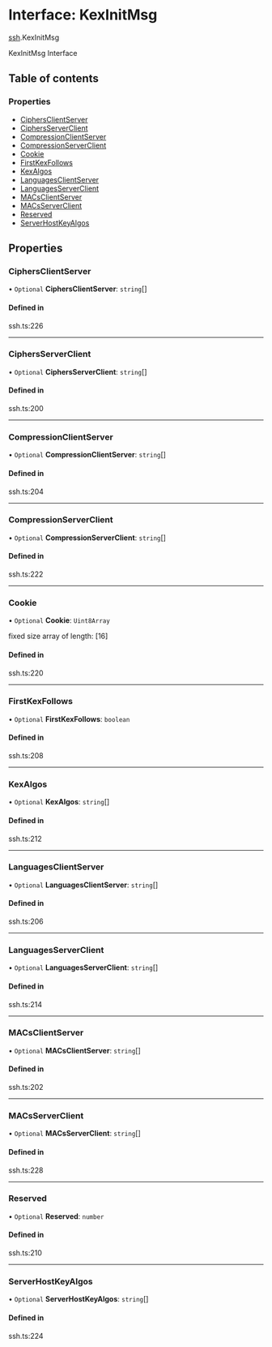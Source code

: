 # Interface: KexInitMsg

[ssh](/templates/protocols/javascript/modules/ssh).KexInitMsg

KexInitMsg Interface

## Table of contents

### Properties

- [CiphersClientServer](/templates/protocols/javascript/modules/ssh.KexInitMsg#ciphersclientserver)
- [CiphersServerClient](/templates/protocols/javascript/modules/ssh.KexInitMsg#ciphersserverclient)
- [CompressionClientServer](/templates/protocols/javascript/modules/ssh.KexInitMsg#compressionclientserver)
- [CompressionServerClient](/templates/protocols/javascript/modules/ssh.KexInitMsg#compressionserverclient)
- [Cookie](/templates/protocols/javascript/modules/ssh.KexInitMsg#cookie)
- [FirstKexFollows](/templates/protocols/javascript/modules/ssh.KexInitMsg#firstkexfollows)
- [KexAlgos](/templates/protocols/javascript/modules/ssh.KexInitMsg#kexalgos)
- [LanguagesClientServer](/templates/protocols/javascript/modules/ssh.KexInitMsg#languagesclientserver)
- [LanguagesServerClient](/templates/protocols/javascript/modules/ssh.KexInitMsg#languagesserverclient)
- [MACsClientServer](/templates/protocols/javascript/modules/ssh.KexInitMsg#macsclientserver)
- [MACsServerClient](/templates/protocols/javascript/modules/ssh.KexInitMsg#macsserverclient)
- [Reserved](/templates/protocols/javascript/modules/ssh.KexInitMsg#reserved)
- [ServerHostKeyAlgos](/templates/protocols/javascript/modules/ssh.KexInitMsg#serverhostkeyalgos)

## Properties

### CiphersClientServer

• `Optional` **CiphersClientServer**: `string`[]

#### Defined in

ssh.ts:226

___

### CiphersServerClient

• `Optional` **CiphersServerClient**: `string`[]

#### Defined in

ssh.ts:200

___

### CompressionClientServer

• `Optional` **CompressionClientServer**: `string`[]

#### Defined in

ssh.ts:204

___

### CompressionServerClient

• `Optional` **CompressionServerClient**: `string`[]

#### Defined in

ssh.ts:222

___

### Cookie

• `Optional` **Cookie**: `Uint8Array`

fixed size array of length: [16]

#### Defined in

ssh.ts:220

___

### FirstKexFollows

• `Optional` **FirstKexFollows**: `boolean`

#### Defined in

ssh.ts:208

___

### KexAlgos

• `Optional` **KexAlgos**: `string`[]

#### Defined in

ssh.ts:212

___

### LanguagesClientServer

• `Optional` **LanguagesClientServer**: `string`[]

#### Defined in

ssh.ts:206

___

### LanguagesServerClient

• `Optional` **LanguagesServerClient**: `string`[]

#### Defined in

ssh.ts:214

___

### MACsClientServer

• `Optional` **MACsClientServer**: `string`[]

#### Defined in

ssh.ts:202

___

### MACsServerClient

• `Optional` **MACsServerClient**: `string`[]

#### Defined in

ssh.ts:228

___

### Reserved

• `Optional` **Reserved**: `number`

#### Defined in

ssh.ts:210

___

### ServerHostKeyAlgos

• `Optional` **ServerHostKeyAlgos**: `string`[]

#### Defined in

ssh.ts:224
